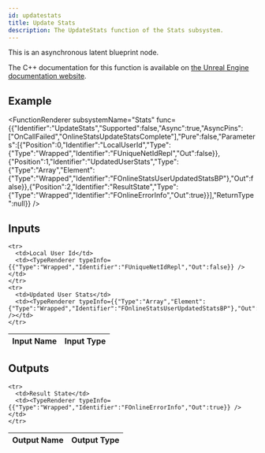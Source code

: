 ```yaml
---
id: updatestats
title: Update Stats
description: The UpdateStats function of the Stats subsystem.
---
```



This is an asynchronous latent blueprint node.

The C++ documentation for this function is available on [the Unreal Engine documentation website](https://dev.epicgames.com/documentation/en-us/unreal-engine/API/Plugins/OnlineSubsystem/Interfaces/IOnlineStats/).

## Example

<FunctionRenderer subsystemName="Stats" func={{"Identifier":"UpdateStats","Supported":false,"Async":true,"AsyncPins":["OnCallFailed","OnlineStatsUpdateStatsComplete"],"Pure":false,"Parameters":[{"Position":0,"Identifier":"LocalUserId","Type":{"Type":"Wrapped","Identifier":"FUniqueNetIdRepl","Out":false}},{"Position":1,"Identifier":"UpdatedUserStats","Type":{"Type":"Array","Element":{"Type":"Wrapped","Identifier":"FOnlineStatsUserUpdatedStatsBP"},"Out":false}},{"Position":2,"Identifier":"ResultState","Type":{"Type":"Wrapped","Identifier":"FOnlineErrorInfo","Out":true}}],"ReturnType":null}} />

## Inputs


<table>
  <thead>
    <tr>
      <th>Input Name</th>
      <th>Input Type</th>
    </tr>
  </thead>
  <tbody>
    
    <tr>
      <td>Local User Id</td>
      <td><TypeRenderer typeInfo={{"Type":"Wrapped","Identifier":"FUniqueNetIdRepl","Out":false}} /></td>
    </tr>
    <tr>
      <td>Updated User Stats</td>
      <td><TypeRenderer typeInfo={{"Type":"Array","Element":{"Type":"Wrapped","Identifier":"FOnlineStatsUserUpdatedStatsBP"},"Out":false}} /></td>
    </tr>
  </tbody>
</table>


## Outputs


<table>
  <thead>
    <tr>
      <th>Output Name</th>
      <th>Output Type</th>
    </tr>
  </thead>
  <tbody>
    
    <tr>
      <td>Result State</td>
      <td><TypeRenderer typeInfo={{"Type":"Wrapped","Identifier":"FOnlineErrorInfo","Out":true}} /></td>
    </tr>
  </tbody>
</table>


